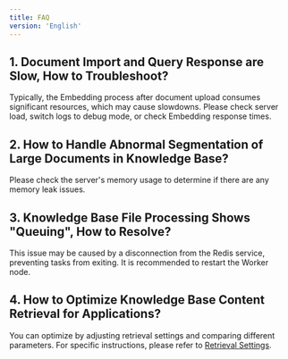 ```yaml
---
title: FAQ
version: 'English'
---
```


## 1. Document Import and Query Response are Slow, How to Troubleshoot?

Typically, the Embedding process after document upload consumes significant resources, which may cause slowdowns. Please check server load, switch logs to debug mode, or check Embedding response times.

## 2. How to Handle Abnormal Segmentation of Large Documents in Knowledge Base?

Please check the server's memory usage to determine if there are any memory leak issues.

## 3. Knowledge Base File Processing Shows "Queuing", How to Resolve?

This issue may be caused by a disconnection from the Redis service, preventing tasks from exiting. It is recommended to restart the Worker node.

## 4. How to Optimize Knowledge Base Content Retrieval for Applications?

You can optimize by adjusting retrieval settings and comparing different parameters. For specific instructions, please refer to [Retrieval Settings](/en-us/user-guide/knowledge-base/knowledge-base-creation/upload-documents#3).
